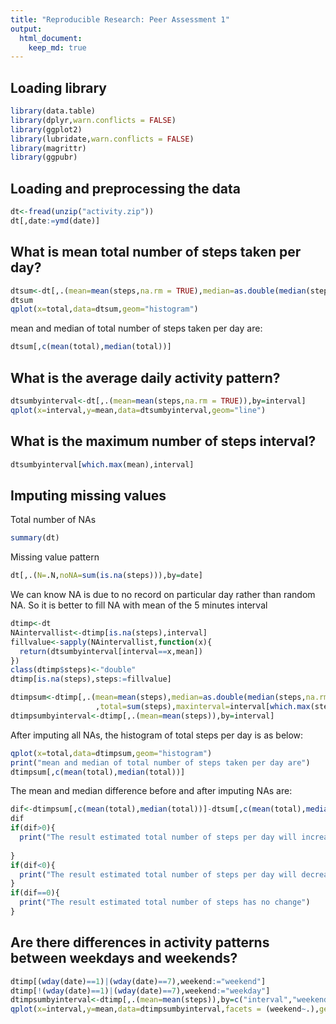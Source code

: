 ```yaml
---
title: "Reproducible Research: Peer Assessment 1"
output: 
  html_document:
    keep_md: true
---
```


## Loading library
```r
library(data.table)
library(dplyr,warn.conflicts = FALSE)
library(ggplot2)
library(lubridate,warn.conflicts = FALSE)
library(magrittr)
library(ggpubr)
```


## Loading and preprocessing the data
```r
dt<-fread(unzip("activity.zip"))
dt[,date:=ymd(date)]

```
## What is mean total number of steps taken per day?
```r
dtsum<-dt[,.(mean=mean(steps,na.rm = TRUE),median=as.double(median(steps,na.rm = TRUE)),total=sum(steps,na.rm = TRUE),maxinterval=interval[which.max(steps)]),by=date]
dtsum
qplot(x=total,data=dtsum,geom="histogram")
```

mean and median of total number of steps taken per day are:
```r
dtsum[,c(mean(total),median(total))]
```

## What is the average daily activity pattern?
```r
dtsumbyinterval<-dt[,.(mean=mean(steps,na.rm = TRUE)),by=interval]
qplot(x=interval,y=mean,data=dtsumbyinterval,geom="line")

```

## What is the maximum number of steps interval?
```r
dtsumbyinterval[which.max(mean),interval]
```

## Imputing missing values
Total number of NAs
```r
summary(dt)
```

Missing value pattern
```r
dt[,.(N=.N,noNA=sum(is.na(steps))),by=date] 

```
 We can know NA is due to no record on particular day rather than random NA. So it is better to fill NA with mean of the 5 minutes interval
```r
dtimp<-dt
NAintervallist<-dtimp[is.na(steps),interval]
fillvalue<-sapply(NAintervallist,function(x){
  return(dtsumbyinterval[interval==x,mean])
})
class(dtimp$steps)<-"double"
dtimp[is.na(steps),steps:=fillvalue]

dtimpsum<-dtimp[,.(mean=mean(steps),median=as.double(median(steps,na.rm = TRUE))
                   ,total=sum(steps),maxinterval=interval[which.max(steps)]),by=date]
dtimpsumbyinterval<-dtimp[,.(mean=mean(steps)),by=interval]
```

After imputing all NAs, the histogram of total steps per day is as below:
```r
qplot(x=total,data=dtimpsum,geom="histogram")
print("mean and median of total number of steps taken per day are")
dtimpsum[,c(mean(total),median(total))]
```

The mean and median difference before and after imputing NAs are:
```r
dif<-dtimpsum[,c(mean(total),median(total))]-dtsum[,c(mean(total),median(total))]
dif
if(dif>0){
  print("The result estimated total number of steps per day will increase")
  
}
if(dif<0){
  print("The result estimated total number of steps per day will decrease")
}
if(dif==0){
  print("The result estimated total number of steps has no change")
}

```


## Are there differences in activity patterns between weekdays and weekends?
```r
dtimp[(wday(date)==1)|(wday(date)==7),weekend:="weekend"]
dtimp[!(wday(date)==1)|(wday(date)==7),weekend:="weekday"]
dtimpsumbyinterval<-dtimp[,.(mean=mean(steps)),by=c("interval","weekend")]
qplot(x=interval,y=mean,data=dtimpsumbyinterval,facets = (weekend~.),geom="line")
```


